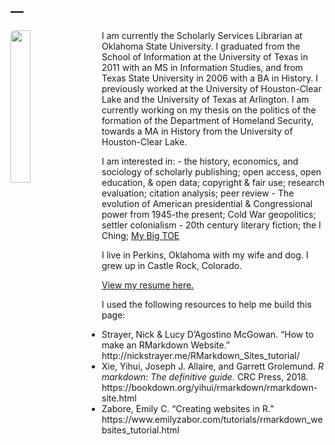 ---
---

<link rel="stylesheet" href="styles.css" type="text/css">

<img src="images/Iakovakis__Clarke.jpg" style="width:25%; border-radius: 8px; margin-right: 20px" align="left">

I am currently the Scholarly Services Librarian at Oklahoma State University. I graduated from the School of Information at the University of Texas in 2011 with an MS in Information Studies, and from Texas State University in 2006 with a BA in History. I previously worked at the University of Houston-Clear Lake and the University of Texas at Arlington. I am currently working on my thesis on the politics of the formation of the Department of Homeland Security, towards a MA in History from the University of Houston-Clear Lake.

I am interested in:
- the history, economics, and sociology of scholarly publishing; open access, open education, & open data; copyright & fair use; research evaluation; citation analysis; peer review
- The evolution of American presidential & Congressional power from 1945-the present; Cold War geopolitics; settler colonialism
- 20th century literary fiction; the I Ching; [My Big TOE](my-big-toe.com)

I live in Perkins, Oklahoma with my wife and dog. I grew up in Castle Rock, Colorado. 

[View my resume here.](files/Iakovakis.Resume.pdf)


I used the following resources to help me build this page:

- Strayer, Nick & Lucy D’Agostino McGowan. "How to make an RMarkdown Website." http://nickstrayer.me/RMarkdown_Sites_tutorial/
- Xie, Yihui, Joseph J. Allaire, and Garrett Grolemund. *R markdown: The definitive guide*. CRC Press, 2018. https://bookdown.org/yihui/rmarkdown/rmarkdown-site.html
- Zabore, Emily C. "Creating websites in R." https://www.emilyzabor.com/tutorials/rmarkdown_websites_tutorial.html